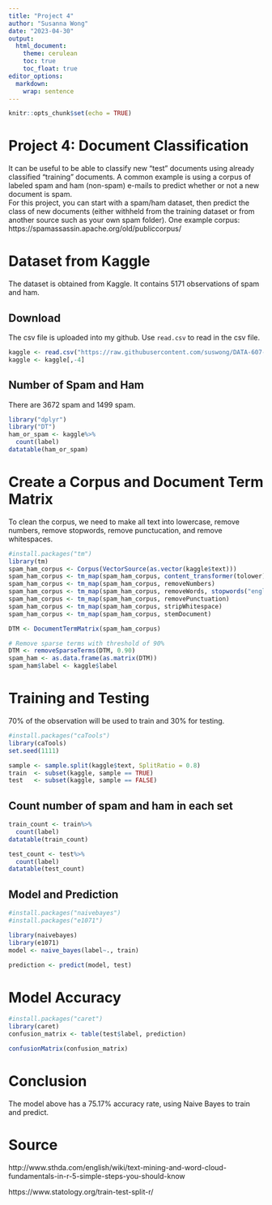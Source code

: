 ```yaml
---
title: "Project 4"
author: "Susanna Wong"
date: "2023-04-30"
output:
  html_document:
    theme: cerulean
    toc: true
    toc_float: true
editor_options: 
  markdown: 
    wrap: sentence
---
```


```r
knitr::opts_chunk$set(echo = TRUE)
```

# Project 4: Document Classification
It can be useful to be able to classify new "test" documents using already classified "training" documents.  A common example is using a corpus of labeled spam and ham (non-spam) e-mails to predict whether or not a new document is spam.  
For this project, you can start with a spam/ham dataset, then predict the class of new documents (either withheld from the training dataset or from another source such as your own spam folder).   One example corpus:   https://spamassassin.apache.org/old/publiccorpus/ 

# Dataset from Kaggle {.tabset}

The dataset is obtained from Kaggle. It contains 5171 observations of spam and ham. 

## Download 

The csv file is uploaded into my github. 
Use `read.csv` to read in the csv file. 
```r
kaggle <- read.csv("https://raw.githubusercontent.com/suswong/DATA-607-Project-4/main/spam_ham_dataset.csv")
kaggle <- kaggle[,-4]
```

## Number of Spam and Ham
There are 3672 spam and 1499 spam. 
```r
library("dplyr")
library("DT")
ham_or_spam <- kaggle%>%
  count(label)
datatable(ham_or_spam)
```

# Create a Corpus and Document Term Matrix
To clean the corpus, we need to make all text into lowercase, remove numbers, remove stopwords, remove punctucation, and remove whitespaces.

```r

#install.packages("tm")
library(tm)
spam_ham_corpus <- Corpus(VectorSource(as.vector(kaggle$text)))
spam_ham_corpus <- tm_map(spam_ham_corpus, content_transformer(tolower))
spam_ham_corpus <- tm_map(spam_ham_corpus, removeNumbers)
spam_ham_corpus <- tm_map(spam_ham_corpus, removeWords, stopwords("english"))
spam_ham_corpus <- tm_map(spam_ham_corpus, removePunctuation)
spam_ham_corpus <- tm_map(spam_ham_corpus, stripWhitespace)
spam_ham_corpus <- tm_map(spam_ham_corpus, stemDocument)

DTM <- DocumentTermMatrix(spam_ham_corpus)

# Remove sparse terms with threshold of 90%
DTM <- removeSparseTerms(DTM, 0.90)
spam_ham <- as.data.frame(as.matrix(DTM))
spam_ham$label <- kaggle$label
```

# Training and Testing

70% of the observation will be used to train and 30% for testing.
```r
#install.packages("caTools")
library(caTools)
set.seed(1111)

sample <- sample.split(kaggle$text, SplitRatio = 0.8)
train  <- subset(kaggle, sample == TRUE)
test   <- subset(kaggle, sample == FALSE)
``` 

## Count number of spam and ham in each set 

```r
train_count <- train%>%
  count(label)
datatable(train_count)
```
```r
test_count <- test%>%
  count(label)
datatable(test_count)
```
## Model and Prediction

```r
#install.packages("naivebayes")
#install.packages("e1071")

library(naivebayes)
library(e1071)
model <- naive_bayes(label~., train)

prediction <- predict(model, test)

```
# Model Accuracy
```r
#install.packages("caret")
library(caret)
confusion_matrix <- table(test$label, prediction)

confusionMatrix(confusion_matrix)

```
# Conclusion

The model above has a 75.17% accuracy rate, using Naive Bayes to train and predict. 

# Source
http://www.sthda.com/english/wiki/text-mining-and-word-cloud-fundamentals-in-r-5-simple-steps-you-should-know

https://www.statology.org/train-test-split-r/
